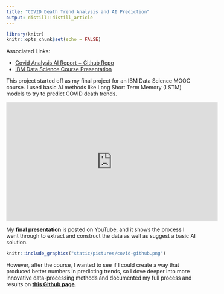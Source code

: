 ```yaml
---
title: "COVID Death Trend Analysis and AI Prediction"
output: distill::distill_article
---
```


```r
library(knitr)
knitr::opts_chunk$set(echo = FALSE)
```

Associated Links:

- [Covid Analysis AI Report + Github Repo](https://github.com/NuoWenLei/covid_tracking_by_state#readme)
- [IBM Data Science Course Presentation](https://www.youtube.com/watch?v=DyjopF7Bq7Q)

This project started off as my final project for an IBM Data Science MOOC course. I used basic AI methods like Long Short Term Memory (LSTM) models to try to predict COVID death trends.

<iframe width="560" height="315" src="https://www.youtube.com/embed/DyjopF7Bq7Q" title="YouTube video player" frameborder="0" allow="accelerometer; autoplay; clipboard-write; encrypted-media; gyroscope; picture-in-picture" allowfullscreen></iframe>

My [**final presentation**](https://www.youtube.com/watch?v=DyjopF7Bq7Q) is posted on YouTube, and it shows the process I went through to extract and construct the data as well as suggest a basic AI solution.


```r
knitr::include_graphics("static/pictures/covid-github.png")
```

However, after the course, I wanted to see if I could create a way that produced better numbers in predicting trends, so I dove deeper into more innovative data-processing methods and documented my full process and results on [**this Github page**](https://github.com/NuoWenLei/covid_tracking_by_state#readme).

